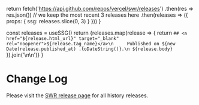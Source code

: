 
  return fetch('https://api.github.com/repos/vercel/swr/releases')
    .then(res => res.json())
    // we keep the most recent 3 releases here
    .then(releases => ({ props: { ssg: releases.slice(0, 3) } }))
}

  const releases = useSSG()
  return <Markdown>{releases.map(release => {
    return `## <a href="${release.html_url}" target="_blank" rel="noopener">${release.tag_name}</a>\n    
Published on ${new Date(release.published_at) .toDateString()}.\n
${release.body}`
  }).join('\n\n')}</Markdown>
}

# Change Log

Please visit the [SWR release page](https://github.com/vercel/swr/releases) for all history releases.

<ReleasesRenderer/>
